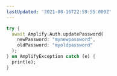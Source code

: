 ```yaml
---
lastUpdated: '2021-08-16T22:59:55.000Z'
---
```

```dart
try {
  await Amplify.Auth.updatePassword(
    newPassword: "mynewpassword",
    oldPassword: "myoldpassword"
  );
} on AmplifyException catch (e) {
  print(e);
}
```
